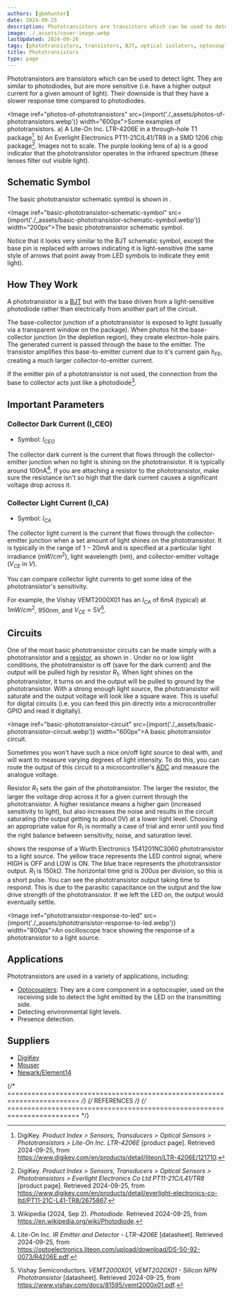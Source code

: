 ```yaml
---
authors: [gbmhunter]
date: 2024-09-25
description: Phototransistors are transistors which can be used to detect light. They are similar to photodiodes, but are more sensitive (i.e. have a higher output current for a given amount of light) at the expense of a slower response time. This page covers how they work, schematic symbols, important parameters, circuits, applications, suppliers,and more.
image: ./_assets/cover-image.webp
lastUpdated: 2024-09-26
tags: [phototransistors, transistors, BJT, optical isolators, optocouplers, sensors, optics, photodiodes]
title: Phototransistors
type: page
---
```


Phototransistors are transistors which can be used to detect light. They are similar to photodiodes, but are more sensitive (i.e. have a higher output current for a given amount of light). Their downside is that they have a slower response time compared to photodiodes.

<Image iref="photos-of-phototransistors" src={import('./_assets/photos-of-phototransistors.webp')} width="600px">Some examples of phototransistors. a) A Lite-On Inc. LTR-4206E in a through-hole T1 package[^digikey-lite-on-ltr-4206e], b) An Everlight Electronics PT11-21C/L41/TR8 in a SMD 1206 chip package[^digikey-everlight-pt11-21c-l41-tr8]. Images not to scale. The purple looking lens of a) is a good indicator that the phototransistor operates in the infrared spectrum (these lenses filter out visible light).</Image>

## Schematic Symbol

The basic phototransistor schematic symbol is shown in <IRef iref="basic-phototransistor-schematic-symbol" />.

<Image iref="basic-phototransistor-schematic-symbol" src={import('./_assets/basic-phototransistor-schematic-symbol.webp')} width="200px">The basic phototransistor schematic symbol.</Image>

Notice that it looks very similar to the BJT schematic symbol, except the base pin is replaced with arrows indicating it is light-sensitive (the same style of arrows that point away from LED symbols to indicate they emit light).

## How They Work

A phototransistor is a [BJT](/electronics/components/transistors/bipolar-junction-transistors-bjts/) but with the base driven from a light-sensitive photodiode rather than electrically from another part of the circuit.

The base-collector junction of a phototransistor is exposed to light (usually via a transparent window on the package). When photos hit the base-collector junction (in the depletion region), they create electron-hole pairs. The generated current is passed through the base to the emitter. The transistor amplifies this base-to-emitter current due to it's current gain $h_{FE}$, creating a much larger collector-to-emitter current.

If the emitter pin of a phototransistor is not used, the connection from the base to collector acts just like a photodiode[^wikipedia-photodiode].

## Important Parameters

### Collector Dark Current (I_CEO)

* Symbol: $I_{CEO}$

The collector dark current is the current that flows through the collector-emitter junction when no light is shining on the phototransistor. It is typically around 100nA[^lite-on-ltr-4206e-ds]. If you are attaching a resistor to the phototransistor, make sure the resistance isn't so high that the dark current causes a significant voltage drop across it.

### Collector Light Current (I_CA)

* Symbol: $I_{CA}$

The collector light current is the current that flows through the collector-emitter junction when a set amount of light shines on the phototransistor. It is typically in the range of $1-20mA$ and is specified at a particular light irradiance ($mW/cm^2$), light wavelength ($nm$), and collector-emitter voltage ($V_{CE}$ in $V$).

You can compare collector light currents to get some idea of the phototransistor's sensitivity.

For example, the Vishay VEMT2000X01 has an $I_{CA}$ of $6mA$ (typical) at $1mW/cm^2$, $950nm$, and $V_{CE} = 5V$[^vishay-vemt2000x01-ds].

## Circuits

One of the most basic phototransistor circuits can be made simply with a phototransistor and a [resistor](/electronics/components/resistors/), as shown in <IRef iref="basic-phototransistor-circuit" />. Under no or low light conditions, the phototransistor is off (save for the dark current) and the output will be pulled high by resistor $R_1$. When light shines on the phototransistor, it turns on and the output will be pulled to ground by the phototransistor. With a strong enough light source, the phototransistor will saturate and the output voltage will look like a square wave. This is useful for digital circuits (i.e. you can feed this pin directly into a microcontroller GPIO and read it digitally).

<Image iref="basic-phototransistor-circuit" src={import('./_assets/basic-phototransistor-circuit.webp')} width="600px">A basic phototransistor circuit.</Image>

Sometimes you won't have such a nice on/off light source to deal with, and will want to measure varying degrees of light intensity. To do this, you can route the output of this circuit to a microcontroller's [ADC](/electronics/components/analogue-to-digital-converters-adcs/) and measure the analogue voltage.

Resistor $R_1$ sets the gain of the phototransistor. The larger the resistor, the larger the voltage drop across it for a given current through the phototransistor. A higher resistance means a higher gain (increased sensitivity to light), but also increases the noise and results in the circuit saturating (the output getting to about 0V) at a lower light level.  Choosing an appropriate value for $R_1$ is normally a case of trial and error until you find the right balance between sensitivity, noise, and saturation level.

<IRef iref="phototransistor-response-to-led" /> shows the response of a Wurth Electronics 1541201NC3060 phototransistor to a light source. The yellow trace represents the LED control signal, where HIGH is OFF and LOW is ON. The blue trace represents the phototransistor output. $R_1$ is $150k\Omega$. The horizontal time grid is $200us$ per division, so this is a short pulse. You can see the phototransistor output taking time to respond. This is due to the parasitic capacitance on the output and the low drive strength of the phototransistor. If we left the LED on, the output would eventually settle.

<Image iref="phototransistor-response-to-led" src={import('./_assets/phototransistor-response-to-led.webp')} width="800px">An oscilloscope trace showing the response of a phototransistor to a light source.</Image>

## Applications

Phototransistors are used in a variety of applications, including:

* [Optocouplers](/electronics/components/optocouplers/): They are a core component in a optocoupler, used on the receiving side to detect the light emitted by the LED on the transmitting side.
* Detecting environmental light levels.
* Presence detection.

## Suppliers

* [DigiKey](https://www.digikey.com/en/products/filter/optical-sensors/phototransistors/544)
* [Mouser](https://www.mouser.com/c/optoelectronics/optical-detectors-sensors/phototransistors/)
* [Newark/Element14](https://www.newark.com/c/optoelectronics-displays/phototransistors)

{/* ======================================================================== */}
{/* REFERENCES */}
{/* ======================================================================== */}

[^digikey-lite-on-ltr-4206e]: DigiKey. _Product Index > Sensors, Transducers > Optical Sensors > Phototransistors > Lite-On Inc. LTR-4206E_ [product page]. Retrieved 2024-09-25, from https://www.digikey.com/en/products/detail/liteon/LTR-4206E/121710.
[^digikey-everlight-pt11-21c-l41-tr8]: DigiKey. _Product Index > Sensors, Transducers > Optical Sensors > Phototransistors > Everlight Electronics Co Ltd PT11-21C/L41/TR8_ [product page]. Retrieved 2024-09-25, from https://www.digikey.com/en/products/detail/everlight-electronics-co-ltd/PT11-21C-L41-TR8/2675867.
[^wikipedia-photodiode]: Wikipedia (2024, Sep 2). _Photodiode_. Retrieved 2024-09-25, from https://en.wikipedia.org/wiki/Photodiode.
[^lite-on-ltr-4206e-ds]: Lite-On Inc. _IR Emitter and Detector - LTR-4206E_ [datasheet]. Retrieved 2024-09-25, from https://optoelectronics.liteon.com/upload/download/DS-50-92-0073/R4206E.pdf.
[^vishay-vemt2000x01-ds]: Vishay Semiconductors. _VEMT2000X01, VEMT2020X01 - Silicon NPN Phototransistor_ [datasheet]. Retrieved 2024-09-25, from https://www.vishay.com/docs/81595/vemt2000x01.pdf.
